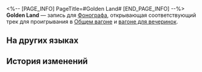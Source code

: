 <%-- [PAGE_INFO]
PageTitle=#Golden Land#
[END_PAGE_INFO] --%>
{{Предмет Инфобокс
|id          = 210307
|Изображение = Предмет Golden Land.png
|Тип         = Запись
|Инвентарь   = Ценные предметы
|Редкость    = 3
|Эффект      = 
|Описание    = Запись, которую можно воспроизвести на фонографе экспресса. Это может быть случайное приобретение или подарок от кого-то другого. Когда играет музыка, всплывают самые разные воспоминания: улыбки, встречи, прикосновения и волнение битвы. Может быть, поэтому, даже несмотря на стремительный прогресс общества, люди всё ещё собирают записи.<br />Текущая запись содержит трек Golden Land.
}}
{{Описание|''Во вселенной, где деньги так и вылетают в трубу, потребительство - основная религия.''}}
'''Golden Land''' — запись для [[Фонограф]]а, открывающая соответствующий трек для проигрывания в [[Общий вагон|Общем вагоне]] и [[Вагон для вечеринок|вагоне для вечеринок]].

==На других языках==
{{На других языках
|en   = "Golden Land"
|zhs  = 《黄金之地》
|zht  = 《黃金之地》
|ja   = 『黄金の地』
|ko   = ≪황금의 땅≫
|es   = Tierra dorada
|fr   = «&nbsp;Golden Land&nbsp;»
|ru   = Golden Land
|th   = "Golden Land"
|vi   = "Vùng Đất Vàng"
|de   = „Goldenes Land“
|id   = "Golden Land"
|pt   = "Golden Land"
}}

==История изменений==
{{История изменений|3.5}}